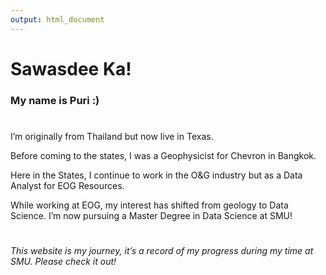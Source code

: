 ```yaml
---
output: html_document
---
```


# Sawasdee Ka!
### My name is Puri :)


#
I’m originally from Thailand but now live in Texas.

Before coming to the states, I was a Geophysicist for Chevron in Bangkok.

Here in the States, I continue to work in the O&G industry but as a Data Analyst for EOG Resources.

While working at EOG, my interest has shifted from geology to Data Science. I’m now pursuing a Master Degree in Data Science at SMU!


#
*This website is my journey, it's a record of my progress during my time at SMU.  Please check it out!*